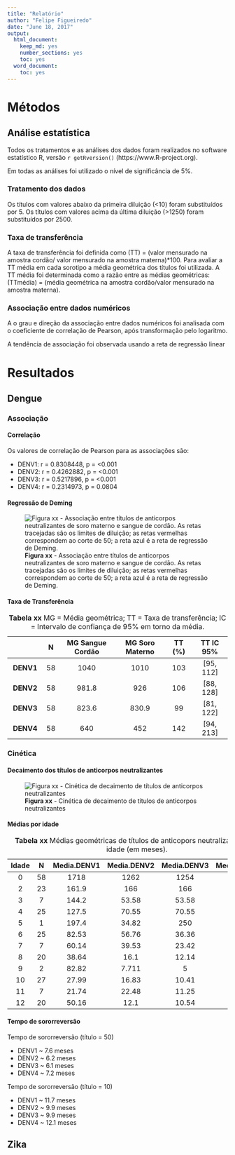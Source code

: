 ```yaml
---
title: "Relatório"
author: "Felipe Figueiredo"
date: "June 18, 2017"
output:
  html_document:
    keep_md: yes
    number_sections: yes
    toc: yes
  word_document:
    toc: yes
---
```


# Métodos

## Análise estatística

Todos os tratamentos e as análises dos dados foram realizados no software estatístico R, versão `r getRversion()` (https://www.R-project.org).

Em todas as análises foi utilizado o nível de significância de 5%.

### Tratamento dos dados

Os títulos com valores abaixo da primeira diluição (<10) foram substituídos por 5.
Os títulos com valores acima da última diluição (>1250) foram substituídos por 2500.

### Taxa de transferência

A taxa de transferência foi definida como (TT) = (valor mensurado na amostra cordão/ valor mensurado na amostra materna)*100.
Para avaliar a TT média em cada sorotipo a média geométrica dos títulos foi utilizada. A TT média foi determinada como a razão entre as médias geométricas: (TTmédia) = (média geométrica na amostra cordão/valor mensurado na amostra materna).

### Associação entre dados numéricos

A o grau e direção da associação entre dados numéricos foi analisada com o coeficiente de correlação de Pearson, após transformação pelo logaritmo.

A tendência de associação foi observada usando a reta de regressão linear

# Resultados

## Dengue

### Associação

#### Correlação

Os valores de correlação de Pearson para as associações são:

- DENV1: r = 0.8308448, p = <0.001
- DENV2: r = 0.4262882, p = <0.001
- DENV3: r = 0.5217896, p = <0.001
- DENV4: r = 0.2314973, p = 0.0804

#### Regressão de Deming

![**Figura xx** - Associação entre títulos de anticorpos neutralizantes de soro materno e sangue de cordão. As retas tracejadas são os limites de diluição; as retas vermelhas correspondem ao corte de 50; a reta azul é a reta de regressão de Deming.](../figuras/assoc-linear-all.png)

<!-- ![**Figura xx** - Associação entre títulos de anticorpos neutralizantes de soro materno e sangue de cordão (não-linear)](../figuras/assoc-nlinear-all.png) -->

<!-- Obs: Escolher apenas um dos painés de figura acima! Não utilizar os dois! -->

#### Taxa de Transferência

|   &nbsp;    |  N  |  MG Sangue Cordão  |  MG Soro Materno  |  TT (%)  |  TT IC 95%  |
|:-----------:|:---:|:------------------:|:-----------------:|:--------:|:-----------:|
|  **DENV1**  | 58  |        1040        |       1010        |   103    |  [95, 112]  |
|  **DENV2**  | 58  |       981.8        |        926        |   106    |  [88, 128]  |
|  **DENV3**  | 58  |       823.6        |       830.9       |    99    |  [81, 122]  |
|  **DENV4**  | 58  |        640         |        452        |   142    |  [94, 213]  |

Table: **Tabela xx** MG = Média geométrica; TT = Taxa de transferência; IC = Intervalo de confiança de 95% em torno da média.

### Cinética

#### Decaimento dos títulos de anticorpos neutralizantes

![**Figura xx** - Cinética de decaimento de títulos de anticorpos neutralizantes](../figuras/cinetica-dengue-all.png)

#### Médias por idade

<!-- pander(cbind(BB1[, .(N = .N, Media.DENV1 = geomean(Titulo)), by = Idade][order(Idade)], -->
<!--              BB2[, .(Media.DENV2 = geomean(Titulo)), by = Idade][order(Idade)], -->
<!--              BB3[, .(Media.DENV3 = geomean(Titulo)), by = Idade][order(Idade)], -->
<!--              BB4[, .(Media.DENV4 = geomean(Titulo)), by = Idade][order(Idade)])[,c(1:3,5,7,9)]) -->


|  Idade  |  N  |  Media.DENV1  |  Media.DENV2  |  Media.DENV3  |  Media.DENV4  |
|:-------:|:---:|:-------------:|:-------------:|:-------------:|:-------------:|
|    0    | 58  |     1718      |     1262      |     1254      |     765.7     |
|    2    | 23  |     161.9     |      166      |      166      |      179      |
|    3    |  7  |     144.2     |     53.58     |     53.58     |     115.8     |
|    4    | 25  |     127.5     |     70.55     |     70.55     |     93.71     |
|    5    |  1  |     197.4     |     34.82     |      250      |     97.67     |
|    6    | 25  |     82.53     |     56.76     |     36.36     |     87.48     |
|    7    |  7  |     60.14     |     39.53     |     23.42     |     45.4      |
|    8    | 20  |     38.64     |     16.1      |     12.14     |     37.8      |
|    9    |  2  |     82.82     |     7.711     |       5       |     35.21     |
|   10    | 27  |     27.99     |     16.83     |     10.41     |     16.21     |
|   11    |  7  |     21.74     |     22.48     |     11.25     |     20.2      |
|   12    | 20  |     50.16     |     12.1      |     10.54     |     18.79     |

Table: **Tabela xx** Médias geométricas de títulos de anticopors neutralizantes, por idade (em meses).

#### Tempo de sororreversão

Tempo de sororreversão (título = 50)

- DENV1 ~ 7.6 meses
- DENV2 ~ 6.2 meses
- DENV3 ~ 6.1 meses
- DENV4 ~ 7.2 meses

Tempo de sororreversão (título = 10)

- DENV1 ~ 11.7 meses
- DENV2 ~ 9.9 meses
- DENV3 ~ 9.9 meses
- DENV4 ~ 12.1 meses


## Zika

